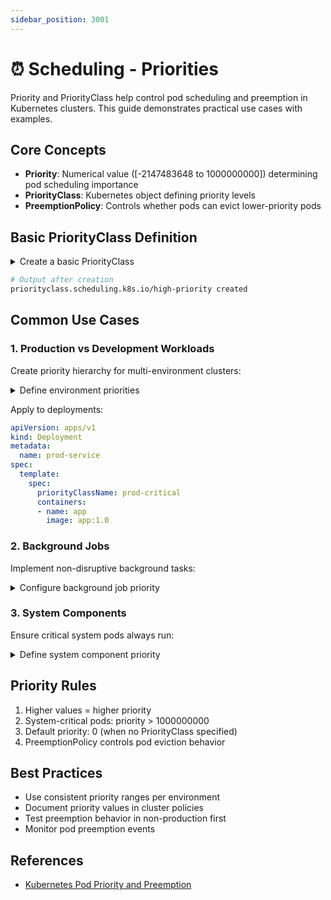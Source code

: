 ```yaml
---
sidebar_position: 3001
---
```


# ⏰ Scheduling - Priorities

Priority and PriorityClass help control pod scheduling and preemption in Kubernetes clusters. This guide demonstrates practical use cases with examples.

## Core Concepts

- **Priority**: Numerical value ([-2147483648 to 1000000000]) determining pod scheduling importance
- **PriorityClass**: Kubernetes object defining priority levels
- **PreemptionPolicy**: Controls whether pods can evict lower-priority pods

## Basic PriorityClass Definition

<details>
<summary>Create a basic PriorityClass</summary>

```yaml
apiVersion: scheduling.k8s.io/v1
kind: PriorityClass
metadata:
  name: high-priority
value: 1000000
globalDefault: false
description: "High priority service pods"
```

</details>

```bash
# Output after creation
priorityclass.scheduling.k8s.io/high-priority created
```

## Common Use Cases

### 1. Production vs Development Workloads

Create priority hierarchy for multi-environment clusters:

<details>
<summary>Define environment priorities</summary>

```yaml
# Production Priority
apiVersion: scheduling.k8s.io/v1
kind: PriorityClass
metadata:
  name: prod-critical
value: 1000000
---
# Development Priority
apiVersion: scheduling.k8s.io/v1
kind: PriorityClass
metadata:
  name: dev-workload
value: 10000
```

</details>

Apply to deployments:

```yaml
apiVersion: apps/v1
kind: Deployment
metadata:
  name: prod-service
spec:
  template:
    spec:
      priorityClassName: prod-critical
      containers:
      - name: app
        image: app:1.0
```

### 2. Background Jobs

Implement non-disruptive background tasks:

<details>
<summary>Configure background job priority</summary>

```yaml
apiVersion: scheduling.k8s.io/v1
kind: PriorityClass
metadata:
  name: background
value: 5000
preemptionPolicy: Never
---
apiVersion: batch/v1
kind: Job
metadata:
  name: cleanup-job
spec:
  template:
    spec:
      priorityClassName: background
      containers:
      - name: cleanup
        image: cleanup:1.0
```

</details>

### 3. System Components

Ensure critical system pods always run:

<details>
<summary>Define system component priority</summary>

```yaml
apiVersion: scheduling.k8s.io/v1
kind: PriorityClass
metadata:
  name: system-component
value: 2000000000
---
apiVersion: apps/v1
kind: DaemonSet
metadata:
  name: monitoring
spec:
  template:
    spec:
      priorityClassName: system-component
      containers:
      - name: monitor
        image: monitor:1.0
```

</details>

## Priority Rules

1. Higher values = higher priority
2. System-critical pods: priority > 1000000000
3. Default priority: 0 (when no PriorityClass specified)
4. PreemptionPolicy controls pod eviction behavior

## Best Practices

- Use consistent priority ranges per environment
- Document priority values in cluster policies
- Test preemption behavior in non-production first
- Monitor pod preemption events

## References

- [Kubernetes Pod Priority and Preemption](https://kubernetes.io/docs/concepts/scheduling-eviction/pod-priority-preemption/)
